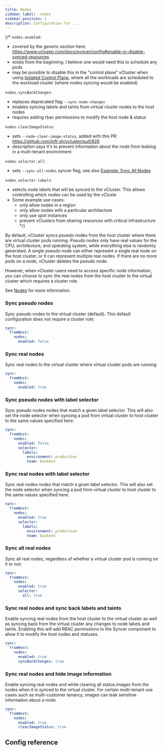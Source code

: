 ```yaml
---
title: Nodes
sidebar_label:  nodes
sidebar_position: 1
description: Configuration for ...
---
```



{/*
`nodes.enabled`:
- covered by the generic section here: https://www.vcluster.com/docs/syncer/config#enable-or-disable-synced-resources
- exists from the beginning. I believe one would need this to schedule any pods
- may be possible to disable this in the "control plane" vCluster when using [Isolated Control Plane](https://www.vcluster.com/pro/docs/features/isolated_control_planes), where all the workloads are scheduled to the workload cluster (where nodes syncing would be enabled)

`nodes.syncBackChanges`:
- replaces deprecated flag `--sync-node-changes`
- enables syncing labels and taints from virtual cluster nodes to the host nodes
- requires adding rbac permissions to modify the host node & status

`nodes.clearImageStatus`:
- sets `--node-clear-image-status`, added with this PR: https://github.com/loft-sh/vcluster/pull/826
- description says it's to prevent information about the node from leaking in a multi-tenant environment

`nodes.selector.all`:
- sets `--sync-all-nodes` syncer flag, see also [Example: Sync All Nodes](https://www.vcluster.com/docs/architecture/nodes#example-sync-all-nodes)

`nodes.selector.labels`:
- selects node labels that will be synced to the vCluster. This allows controlling which nodes can be used by the vCluste
- Some example use cases:
  - only allow nodes in a region
  - only allow nodes with a particular architecture
  - only use spot instances
  - prevent vClusters from sharing resources with critical infrastructure
*/}

By default, vCluster syncs psuedo nodes from the host cluster where there are virtual cluster pods running. Pseudo nodes only have real values for the CPU, architecture, and operating system, while everything else is randomly generated. A single pseudo node can either represent a single real node on the host cluster, or it can represent multiple real nodes. If there are no more pods on a node, vCluster deletes the pseudo node. 

However, when vCluster users need to access specific node information, you can choose to sync the real nodes from the host cluster to the virtual cluster which requires a cluster role.

See [Nodes](/architecture/nodes.mdx) for more information.


### Sync pseudo nodes
Sync pseudo nodes to the virtual cluster (default). This default configuration does not require a cluster role:
```YAML
sync:
  fromHost:
    nodes:
      enabled: false
```

### Sync real nodes
Sync real nodes to the virtual cluster where virtual cluster pods are running:
```YAML
sync:
  fromHost:
    nodes:
      enabled: true
```

### Sync pseudo nodes with label selector
Sync pseudo nodes nodes that match a given label selector. This will also set the node selector when syncing a pod from virtual cluster to host cluster to the same values specified here:
```YAML
sync:
  fromHost:
    nodes:
      enabled: false
      selector:
        labels:
          environment: production
          team: backend
```

### Sync real nodes with label selector
Sync real nodes nodes that match a given label selector. This will also set the node selector when syncing a pod from virtual cluster to host cluster to the same values specified here:
```YAML
sync:
  fromHost:
    nodes:
      enabled: true
      selector:
        labels:
          environment: production
          team: backend
```

### Sync all real nodes 
Sync all real nodes, regardless of whether a virtual cluster pod is running on it or not:
```YAML
sync:
  fromHost:
    nodes:
      enabled: true
      selector:
        all: true
```

### Sync real nodes and sync back labels and taints
Enable syncing real nodes from the host cluster to the virtual cluster as well as syncing back from the virtual cluster any changes to node labels and taints. Enabling this will add RBAC permissions to the Syncer component to allow it to modify the host nodes and statuses.
```YAML
sync:
  fromHost:
    nodes:
      enabled: true
      syncBackChanges: true
```

### Sync real nodes and hide image information
Enable syncing real nodes and while clearing all status.images from the nodes when it is synced to the virtual cluster. For certain multi-tenant use cases such as multi-customer tenancy, images can leak sensitive information about a node.
```YAML
sync:
  fromHost:
    nodes:
      enabled: true
      clearImageStatus: true
```

## Config reference

<SyncNodes/>

